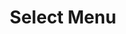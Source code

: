 ---
title: Select Menu
tabs: ['Usage', 'Style']
description: Usage instructions for the Select component
---